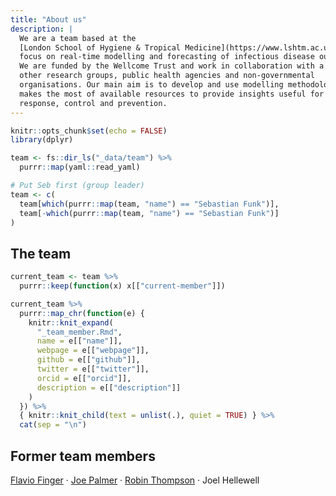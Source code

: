 ```yaml
---
title: "About us"
description: |
  We are a team based at the 
  [London School of Hygiene & Tropical Medicine](https://www.lshtm.ac.uk) who 
  focus on real-time modelling and forecasting of infectious disease outbreaks. 
  We are funded by the Wellcome Trust and work in collaboration with a number of
  other research groups, public health agencies and non-governmental
  organisations. Our main aim is to develop and use modelling methodology that
  makes the most of available resources to provide insights useful for outbreak
  response, control and prevention. 
---
```


```r
knitr::opts_chunk$set(echo = FALSE)
library(dplyr)
```

```r
team <- fs::dir_ls("_data/team") %>%
  purrr::map(yaml::read_yaml)

# Put Seb first (group leader)
team <- c(
  team[which(purrr::map(team, "name") == "Sebastian Funk")],
  team[-which(purrr::map(team, "name") == "Sebastian Funk")]
)
```

## The team

```r
current_team <- team %>%
  purrr::keep(function(x) x[["current-member"]])
```

```r
current_team %>%
  purrr::map_chr(function(e) {
    knitr::knit_expand(
      "_team_member.Rmd", 
      name = e[["name"]],
      webpage = e[["webpage"]],
      github = e[["github"]],
      twitter = e[["twitter"]],
      orcid = e[["orcid"]],
      description = e[["description"]]
    )
  }) %>%
  { knitr::knit_child(text = unlist(.), quiet = TRUE) } %>%
  cat(sep = "\n")
```

## Former team members

[Flavio Finger](https://ffinger.github.io/) · [Joe Palmer](https://pure.royalholloway.ac.uk/portal/en/persons/joseph-palmer(dce02baf-426d-4ea1-a242-818b7cf5158a).html) · [Robin Thompson](https://warwick.ac.uk/fac/sci/maths/people/staff/thompson/) · Joel Hellewell
